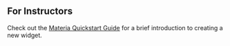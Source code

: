 ## For Instructors

Check out the [Materia Quickstart Guide](https://cdl.ucf.edu/support/materia/materia-quick-start-guide/) for a brief
introduction to creating a new widget.
